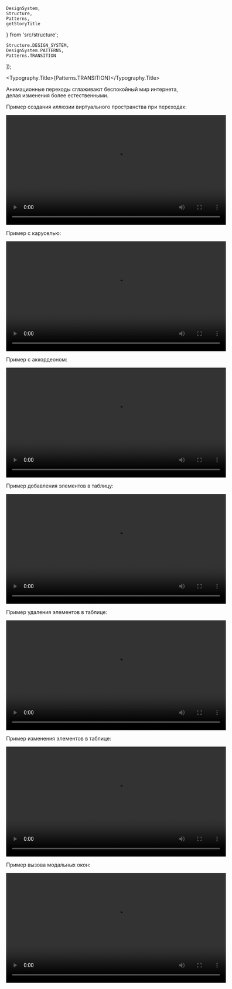 
    DesignSystem,
    Structure,
    Patterns,
    getStoryTitle
} from 'src/structure';

    Structure.DESIGN_SYSTEM,
    DesignSystem.PATTERNS,
    Patterns.TRANSITION
]);

<Meta title={title} />

<Typography.Title>{Patterns.TRANSITION}</Typography.Title>

Анимационные переходы сглаживают беспокойный мир интернета, делая изменения более естественными.

Пример создания иллюзии виртуального пространства при переходах:

<video width="600" height="300" controls="controls" loop>
    <source src="./stories/system/patterns/transition/slide.mp4" type="video/mp4" />
</video>

Пример с каруселью:

<video width="600" height="300" controls="controls" loop>
    <source src="./stories/system/patterns/transition/carusel.mp4" type="video/mp4" />
</video>

Пример с аккордеоном:

<video width="600" height="300" controls="controls" loop>
    <source src="./stories/system/patterns/transition/accordion.mp4" type="video/mp4" />
</video>

Пример добавления элементов в таблицу:

<video width="600" height="300" controls="controls" loop>
    <source src="./stories/system/patterns/transition/adding.mp4" type="video/mp4" />
</video>

Пример удаления элементов в таблице:

<video width="600" height="300" controls="controls" loop>
    <source src="./stories/system/patterns/transition/deleting.mp4" type="video/mp4" />
</video>

Пример изменения элементов в таблице:

<video width="600" height="300" controls="controls" loop>
    <source src="./stories/system/patterns/transition/deleting.mp4" type="video/mp4" />
</video>

Пример вызова модальных окон:

<video width="600" height="300" controls="controls" loop>
    <source src="./stories/system/patterns/transition/modals.mp4" type="video/mp4" />
</video>

